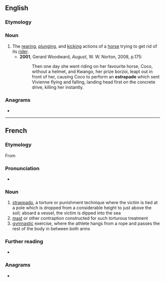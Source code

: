 ==English==

===Etymology===
{{bor|en|fr|estrapade}}

===Noun===
{{en-noun}}

# The [[rear]]ing, [[plunge|plunging]], and [[kick]]ing actions of a [[horse]] trying to get rid of its [[rider]].
#* '''2001''', Gerard Woodward, ''August'', W. W. Norton, 2008, p.175:
#*: Then one day she went riding on her favourite horse, Coco, without a helmet, and Kwango, her prize borzoi, leapt out in front of her, causing Coco to perform an '''estrapade''' which sent Vivienne flying and falling, landing head first on the concrete drive, killing her instantly.

{{Webster 1913}}

===Anagrams===
* {{anagrams|en|asperated|date rapes|paederast|pæderast|separated}}

----

==French==

===Etymology===
From {{etyl|it|fr}} {{m|it|strappada}}

===Pronunciation===
* {{fr-IPA}}

===Noun===
{{fr-noun|f}}

# [[strappado]], a torture or punishment technique where the victim is tied at a pole which is dropped from a considerable height to just above the soil; aboard a vessel, the victim is dipped into the sea
# [[mast]] or other contraption constructed for such torturous treatment
# [[gymnastic]] exercise, where the athlete hangs from a rope and passes the rest of the body in between both arms

===Further reading===
* {{R:TLFi}}

===Anagrams===
* {{l|fr|dérapâtes}}